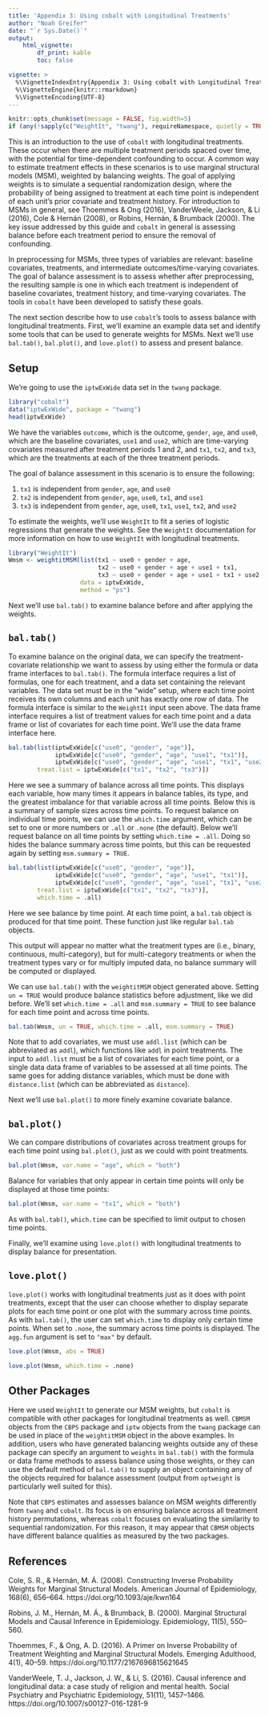 ```yaml
---
title: 'Appendix 3: Using cobalt with Longitudinal Treatments'
author: "Noah Greifer"
date: "`r Sys.Date()`"
output: 
    html_vignette:
        df_print: kable
        toc: false

vignette: >
  %\VignetteIndexEntry{Appendix 3: Using cobalt with Longitudinal Treatments}
  %\VignetteEngine{knitr::rmarkdown}
  %\VignetteEncoding{UTF-8}
---
```


```r
knitr::opts_chunk$set(message = FALSE, fig.width=5)
if (any(!sapply(c("WeightIt", "twang"), requireNamespace, quietly = TRUE))) knitr::opts_chunk$set(eval = FALSE)
```

This is an introduction to the use of `cobalt` with longitudinal treatments. These occur when there are multiple treatment periods spaced over time, with the potential for time-dependent confounding to occur. A common way to estimate treatment effects in these scenarios is to use marginal structural models (MSM), weighted by balancing weights. The goal of applying weights is to simulate a sequential randomization design, where the probability of being assigned to treatment at each time point is independent of each unit's prior covariate and treatment history. For introduction to MSMs in general, see Thoemmes & Ong (2016), VanderWeele, Jackson, & Li (2016), Cole & Hernán (2008), or Robins, Hernán, & Brumback (2000). The key issue addressed by this guide and `cobalt` in general is assessing balance before each treatment period to ensure the removal of confounding.

In preprocessing for MSMs, three types of variables are relevant: baseline covariates, treatments, and intermediate outcomes/time-varying covariates. The goal of balance assessment is to assess whether after preprocessing, the resulting sample is one in which each treatment is independent of baseline covariates, treatment history, and time-varying covariates. The tools in `cobalt` have been developed to satisfy these goals.

The next section describe how to use `cobalt`'s tools to assess balance with longitudinal treatments. First, we'll examine an example data set and identify some tools that can be used to generate weights for MSMs. Next we'll use `bal.tab()`, `bal.plot()`, and `love.plot()` to assess and present balance.

## Setup

We're going to use the `iptwExWide` data set in the `twang` package.

```r
library("cobalt")
data("iptwExWide", package = "twang")
head(iptwExWide)
```

We have the variables `outcome`, which is the outcome, `gender`, `age`, and `use0`, which are the baseline covariates, `use1` and `use2`, which are time-varying covariates measured after treatment periods 1 and 2, and `tx1`, `tx2`, and `tx3`, which are the treatments at each of the three treatment periods.

The goal of balance assessment in this scenario is to ensure the following:

1) `tx1` is independent from `gender`, `age`, and `use0`
2) `tx2` is independent from `gender`, `age`, `use0`, `tx1`, and `use1`
3) `tx3` is independent from `gender`, `age`, `use0`, `tx1`, `use1`, `tx2`, and `use2`

To estimate the weights, we'll use `WeightIt` to fit a series of logistic regressions that generate the weights. See the `WeightIt` documentation for more information on how to use `WeightIt` with longitudinal treatments.

```r
library("WeightIt")
Wmsm <- weightitMSM(list(tx1 ~ use0 + gender + age,
                         tx2 ~ use0 + gender + age + use1 + tx1,
                         tx3 ~ use0 + gender + age + use1 + tx1 + use2 + tx2),
                    data = iptwExWide,
                    method = "ps")
```

Next we'll use `bal.tab()` to examine balance before and after applying the weights.

## `bal.tab()`

To examine balance on the original data, we can specify the treatment-covariate relationship we want to assess by using either the formula or data frame interfaces to `bal.tab()`. The formula interface requires a list of formulas, one for each treatment, and a data set containing the relevant variables. The data set must be in the "wide" setup, where each time point receives its own columns and each unit has exactly one row of data. The formula interface is similar to the `WeightIt` input seen above. The data frame interface requires a list of treatment values for each time point and a data frame or list of covariates for each time point. We'll use the data frame interface here.

```r
bal.tab(list(iptwExWide[c("use0", "gender", "age")],
             iptwExWide[c("use0", "gender", "age", "use1", "tx1")],
             iptwExWide[c("use0", "gender", "age", "use1", "tx1", "use2", "tx2")]),
        treat.list = iptwExWide[c("tx1", "tx2", "tx3")])
```

Here we see a summary of balance across all time points. This displays each variable, how many times it appears in balance tables, its type, and the greatest imbalance for that variable across all time points. Below this is a summary of sample sizes across time points. To request balance on individual time points, we can use the `which.time` argument, which can be set to one or more numbers or `.all` or `.none` (the default). Below we'll request balance on all time points by setting `which.time = .all`. Doing so hides the balance summary across time points, but this can be requested again by setting `msm.summary = TRUE`.

```r
bal.tab(list(iptwExWide[c("use0", "gender", "age")],
             iptwExWide[c("use0", "gender", "age", "use1", "tx1")],
             iptwExWide[c("use0", "gender", "age", "use1", "tx1", "use2", "tx2")]),
        treat.list = iptwExWide[c("tx1", "tx2", "tx3")],
        which.time = .all)
```

Here we see balance by time point. At each time point, a `bal.tab` object is produced for that time point. These function just like regular `bal.tab` objects.

This output will appear no matter what the treatment types are (i.e., binary, continuous, multi-category), but for multi-category treatments or when the treatment types vary or for multiply imputed data, no balance summary will be computed or displayed.

We can use `bal.tab()` with the `weightitMSM` object generated above. Setting `un = TRUE` would produce balance statistics before adjustment, like we did before. We'll set `which.time = .all` and `msm.summary = TRUE` to see balance for each time point and across time points.

```r
bal.tab(Wmsm, un = TRUE, which.time = .all, msm.summary = TRUE)
```

Note that to add covariates, we must use `addl.list` (which can be abbreviated as `addl`), which functions like `addl` in point treatments. The input to `addl.list` must be a list of covariates for each time point, or a single data data frame of variables to be assessed at all time points. The same goes for adding distance variables, which must be done with `distance.list` (which can be abbreviated as `distance`).

Next we'll use `bal.plot()` to more finely examine covariate balance.

## `bal.plot()`

We can compare distributions of covariates across treatment groups for each time point using `bal.plot()`, just as we could with point treatments.

```r
bal.plot(Wmsm, var.name = "age", which = "both")
```

Balance for variables that only appear in certain time points will only be displayed at those time points:

```r
bal.plot(Wmsm, var.name = "tx1", which = "both")
```

As with `bal.tab()`, `which.time` can be specified to limit output to chosen time points.

Finally, we'll examine using `love.plot()` with longitudinal treatments to display balance for presentation.

## `love.plot()`

`love.plot()` works with longitudinal treatments just as it does with point treatments, except that the user can choose whether to display separate plots for each time point or one plot with the summary across time points. As with `bal.tab()`, the user can set `which.time` to display only certain time points. When set to `.none`, the summary across time points is displayed. The `agg.fun` argument is set to `"max"` by default.

```r
love.plot(Wmsm, abs = TRUE)
```
```r
love.plot(Wmsm, which.time = .none)
```

## Other Packages

Here we used `WeightIt` to generate our MSM weights, but `cobalt` is compatible with other packages for longitudinal treatments as well. `CBMSM` objects from the `CBPS` package and `iptw` objects from the `twang` package can be used in place of the `weightitMSM` object in the above examples. In addition, users who have generated balancing weights outside any of these package can specify an argument to `weights` in `bal.tab()` with the formula or data frame methods to assess balance using those weights, or they can use the default method of `bal.tab()` to supply an object containing any of the objects required for balance assessment (output from `optweight` is particularly well suited for this).

Note that `CBPS` estimates and assesses balance on MSM weights differently from `twang` and `cobalt`. Its focus is on ensuring balance across all treatment history permutations, whereas `cobalt` focuses on evaluating the similarity to sequential randomization. For this reason, it may appear that `CBMSM` objects have different balance qualities as measured by the two packages.

## References
Cole, S. R., & Hernán, M. Á. (2008). Constructing Inverse Probability Weights for Marginal Structural Models. American Journal of Epidemiology, 168(6), 656–664. https://doi.org/10.1093/aje/kwn164

Robins, J. M., Hernán, M. Á., & Brumback, B. (2000). Marginal Structural Models and Causal Inference in Epidemiology. Epidemiology, 11(5), 550–560.

Thoemmes, F., & Ong, A. D. (2016). A Primer on Inverse Probability of Treatment Weighting and Marginal Structural Models. Emerging Adulthood, 4(1), 40–59. https://doi.org/10.1177/2167696815621645

VanderWeele, T. J., Jackson, J. W., & Li, S. (2016). Causal inference and longitudinal data: a case study of religion and mental health. Social Psychiatry and Psychiatric Epidemiology, 51(11), 1457–1466. https://doi.org/10.1007/s00127-016-1281-9
